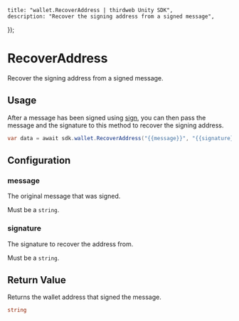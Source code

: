 
	title: "wallet.RecoverAddress | thirdweb Unity SDK",
	description: "Recover the signing address from a signed message",
});

# RecoverAddress

Recover the signing address from a signed message.

## Usage

After a message has been signed using [sign](/unity/wallet/sign),
you can then pass the message and the signature to this method to recover the signing address.

```csharp
var data = await sdk.wallet.RecoverAddress("{{message}}", "{{signature}}");
```

## Configuration

### message

The original message that was signed.

Must be a `string`.

### signature

The signature to recover the address from.

Must be a `string`.

## Return Value

Returns the wallet address that signed the message.

```csharp
string
```

